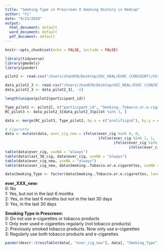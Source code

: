 ```yaml
---
title: "Smoking Type in Prescreen X Smoking History in Redcap"
author: "Yi"
date: "9/23/2020"
output:
  html_document: default
  word_document: default
  pdf_document: default
---
```


```r
knitr::opts_chunk$set(echo = FALSE, include = FALSE)
```

```r
library(tidyverse)
library(gmodels)
library(pander)
```

```r
pilot2 <- read.csv("/Users/zhan039/Desktop/USC_HEAL/EVOC (CONJOINT)/Christie/Prolific Pilot 2 Ppt Smoking Status.csv", stringsAsFactors = F)

data_pilot2_3 <- read.csv("/Users/zhan039/Desktop/USC_HEAL/EVOC (CONJOINT)/Final_Data/EVOC_pilot2_3/EVOC_pilot2_3_09152020.csv")
data_pilot2_3 <- data_pilot2_3[, -1]
```

```r
length(unique(pilot2$participant_id))

Type_pilot2 <- pilot2[, c("participant_id", "Smoking..Tobacco.or.e.cigarettes")]
RC_pilot3 <- data_pilot2_3[data_pilot2_3$pilot %in% 3, ]

data <- merge(RC_pilot3, Type_pilot2, by.x = c("prolificpid"), by.y = c("participant_id"), all.x = T)
```

```r
# Cigarette
data <- mutate(data, ever_cig_new = ifelse(ever_cig %in% 0, 0, 
                                           ifelse(ever_cig %in% 1, 1, 
                                                  ifelse(ever_cig %in% 2 & last_30_cig %in% 1, 2,
                                                         ifelse(ever_cig %in% 2 & last_30_cig > 1, 3,NA)))))
table(data$ever_cig, useNA = "always")
table(data$last_30_cig, data$ever_cig, useNA = "always")
table(data$ever_cig_new, useNA = "always")
table(data$ever_cig_new, data$Smoking..Tobacco.or.e.cigarettes, useNA = "always")

data$Smoking_Type <- factor(data$Smoking..Tobacco.or.e.cigarettes, levels = sort(unique(data$Smoking..Tobacco.or.e.cigarettes)), labels = c(0:3))
```

**ever_XXX_new:**
<br>0: No
<br>1: Yes, but not in the last 6 months 
<br>2: Yes, in the last 6 months but not in the last 30 days 
<br>3: Yes, in the last 30 days 

**Smoking Type in Prescreen:**
<br>0: Do not use e-cigarettes or tobacco products
<br>1: Only ever used e-cigarettes regularly (not tobacco products)
<br>2: Previously smoked tobacco products. Now only use e-cigarettes
<br>3: Regularly use both tobacco products and e-cigarettes         

```r

pander(descr::CrossTable(data[, "ever_cig_new"], data[, "Smoking_Type"], prop.r = T, prop.c = T, prop.t = F, prop.chisq = F, format = "SAS", dnn = c("ever_cig_new", "Smoking Type in Prescreen")), digits = 1, split.table = Inf)



```

